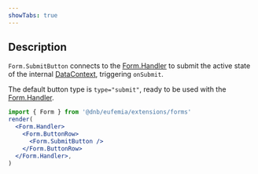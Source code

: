 ```yaml
---
showTabs: true
---
```


## Description

`Form.SubmitButton` connects to the [Form.Handler](/uilib/extensions/forms/extended-features/Form/Handler/) to submit the active state of the internal [DataContext](/uilib/extensions/forms/extended-features/DataContext/), triggering `onSubmit`.

The default button type is `type="submit"`, ready to be used with the [Form.Handler](/uilib/extensions/forms/extended-features/Form/Handler).

```jsx
import { Form } from '@dnb/eufemia/extensions/forms'
render(
  <Form.Handler>
    <Form.ButtonRow>
      <Form.SubmitButton />
    </Form.ButtonRow>
  </Form.Handler>,
)
```
